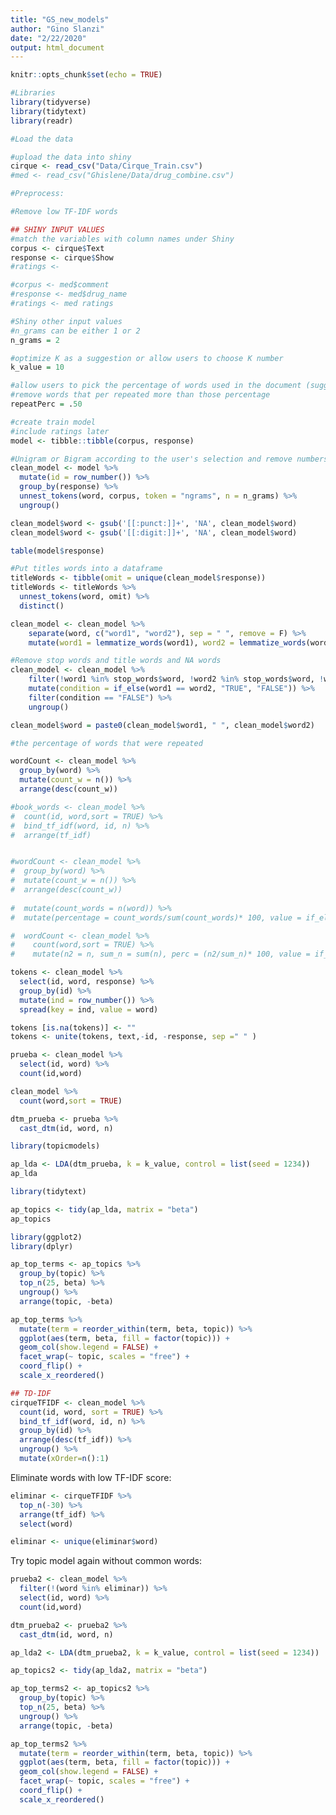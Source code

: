 ```yaml
---
title: "GS_new_models"
author: "Gino Slanzi"
date: "2/22/2020"
output: html_document
---
```


```r
knitr::opts_chunk$set(echo = TRUE)
```


```r
#Libraries
library(tidyverse)
library(tidytext)
library(readr)
```

```r
#Load the data

#upload the data into shiny
cirque <- read_csv("Data/Cirque_Train.csv")
#med <- read_csv("Ghislene/Data/drug_combine.csv")
```

```r
#Preprocess:

#Remove low TF-IDF words
```



```r
## SHINY INPUT VALUES
#match the variables with column names under Shiny
corpus <- cirque$Text
response <- cirque$Show
#ratings <- 

#corpus <- med$comment
#response <- med$drug_name
#ratings <- med ratings

#Shiny other input values
#n_grams can be either 1 or 2
n_grams = 2

#optimize K as a suggestion or allow users to choose K number
k_value = 10

#allow users to pick the percentage of words used in the document (suggest 50,60,70 percentages)
#remove words that per repeated more than those percentage
repeatPerc = .50
```


```r
#create train model
#include ratings later
model <- tibble::tibble(corpus, response)

#Unigram or Bigram according to the user's selection and remove numbers and punctuations
clean_model <- model %>%
  mutate(id = row_number()) %>%
  group_by(response) %>%
  unnest_tokens(word, corpus, token = "ngrams", n = n_grams) %>%
  ungroup()

clean_model$word <- gsub('[[:punct:]]+', 'NA', clean_model$word)
clean_model$word <- gsub('[[:digit:]]+', 'NA', clean_model$word)

table(model$response)

#Put titles words into a dataframe
titleWords <- tibble(omit = unique(clean_model$response))
titleWords <- titleWords %>%
  unnest_tokens(word, omit) %>%
  distinct()

clean_model <- clean_model %>%
    separate(word, c("word1", "word2"), sep = " ", remove = F) %>%
    mutate(word1 = lemmatize_words(word1), word2 = lemmatize_words(word2))

#Remove stop words and title words and NA words
clean_model <- clean_model %>%
    filter(!word1 %in% stop_words$word, !word2 %in% stop_words$word, !word1 %in% titleWords$word, !word2 %in% titleWords$word, !word1 %in% "NA", !word2 %in% "NA") %>%
    mutate(condition = if_else(word1 == word2, "TRUE", "FALSE")) %>%
    filter(condition == "FALSE") %>%
    ungroup()

clean_model$word = paste0(clean_model$word1, " ", clean_model$word2)

```

```r
#the percentage of words that were repeated

wordCount <- clean_model %>%
  group_by(word) %>%
  mutate(count_w = n()) %>%
  arrange(desc(count_w))

#book_words <- clean_model %>%
#  count(id, word,sort = TRUE) %>%
#  bind_tf_idf(word, id, n) %>%
#  arrange(tf_idf)


#wordCount <- clean_model %>%
#  group_by(word) %>%
#  mutate(count_w = n()) %>%
#  arrange(desc(count_w))
  
#  mutate(count_words = n(word)) %>%
#  mutate(percentage = count_words/sum(count_words)* 100, value = if_else(percentage > repeatPerc, "TRUE", "FALSE"))

#  wordCount <- clean_model %>%
#    count(word,sort = TRUE) %>%
#    mutate(n2 = n, sum_n = sum(n), perc = (n2/sum_n)* 100, value = if_else(perc > repeatPerc, "TRUE", "FALSE"))

```

```r
tokens <- clean_model %>% 
  select(id, word, response) %>%
  group_by(id) %>%
  mutate(ind = row_number()) %>%
  spread(key = ind, value = word)

tokens [is.na(tokens)] <- ""
tokens <- unite(tokens, text,-id, -response, sep =" " )
```

```r
prueba <- clean_model %>%
  select(id, word) %>%
  count(id,word)

clean_model %>%
  count(word,sort = TRUE)

dtm_prueba <- prueba %>%
  cast_dtm(id, word, n)
```

```r
library(topicmodels)

ap_lda <- LDA(dtm_prueba, k = k_value, control = list(seed = 1234))
ap_lda

library(tidytext)

ap_topics <- tidy(ap_lda, matrix = "beta")
ap_topics

```

```r
library(ggplot2)
library(dplyr)

ap_top_terms <- ap_topics %>%
  group_by(topic) %>%
  top_n(25, beta) %>%
  ungroup() %>%
  arrange(topic, -beta)

ap_top_terms %>%
  mutate(term = reorder_within(term, beta, topic)) %>%
  ggplot(aes(term, beta, fill = factor(topic))) +
  geom_col(show.legend = FALSE) +
  facet_wrap(~ topic, scales = "free") +
  coord_flip() +
  scale_x_reordered()
```

```r

## TD-IDF
cirqueTFIDF <- clean_model %>%
  count(id, word, sort = TRUE) %>%
  bind_tf_idf(word, id, n) %>%
  group_by(id) %>%
  arrange(desc(tf_idf)) %>%
  ungroup() %>%
  mutate(xOrder=n():1)
```


Eliminate words with low TF-IDF score:
```r
eliminar <- cirqueTFIDF %>%
  top_n(-30) %>%
  arrange(tf_idf) %>%
  select(word)

eliminar <- unique(eliminar$word)

```

Try topic model again without common words:

```r
prueba2 <- clean_model %>%
  filter(!(word %in% eliminar)) %>%
  select(id, word) %>%
  count(id,word)

dtm_prueba2 <- prueba2 %>%
  cast_dtm(id, word, n)

ap_lda2 <- LDA(dtm_prueba2, k = k_value, control = list(seed = 1234))

ap_topics2 <- tidy(ap_lda2, matrix = "beta")

ap_top_terms2 <- ap_topics2 %>%
  group_by(topic) %>%
  top_n(25, beta) %>%
  ungroup() %>%
  arrange(topic, -beta)

ap_top_terms2 %>%
  mutate(term = reorder_within(term, beta, topic)) %>%
  ggplot(aes(term, beta, fill = factor(topic))) +
  geom_col(show.legend = FALSE) +
  facet_wrap(~ topic, scales = "free") +
  coord_flip() +
  scale_x_reordered()
```




